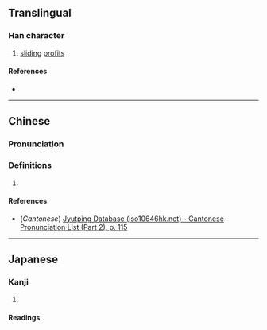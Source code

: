 {{character info/new}}
==Translingual==

===Han character===
{{Han char|rn=64|rad=手|as=08|sn=11|four=55032|canj=QLE|ids=⿰扌隶}}

# [[sliding]] [[profit]]s

====References====
* {{Han ref|kx=0435.250|dkj=12217|hdz=31908.020|uh=6378|ud=25464|bh=D5A1|bd=54689}}

----

==Chinese==
{{zh-forms}}

===Pronunciation===
{{zh-pron
|m=tū
|c=teot1
|mc=
|oc=
|ma=
|cat=n
}}

===Definitions===
{{zh-hanzi}}

# {{rfdef|zh}}

====References====
* (''Cantonese'') [http://www.iso10646hk.net/jp/document/download.jsp Jyutping Database (iso10646hk.net) - Cantonese Pronunciation List (Part 2), p. 115]

----

==Japanese==

===Kanji===
{{ja-kanji|grade=|rs=手08}}

# {{rfdef|ja|sort=手08}}

====Readings====
{{ja-readings
|goon=とち
|kanon=とつ
|kun=なめ-らか}}